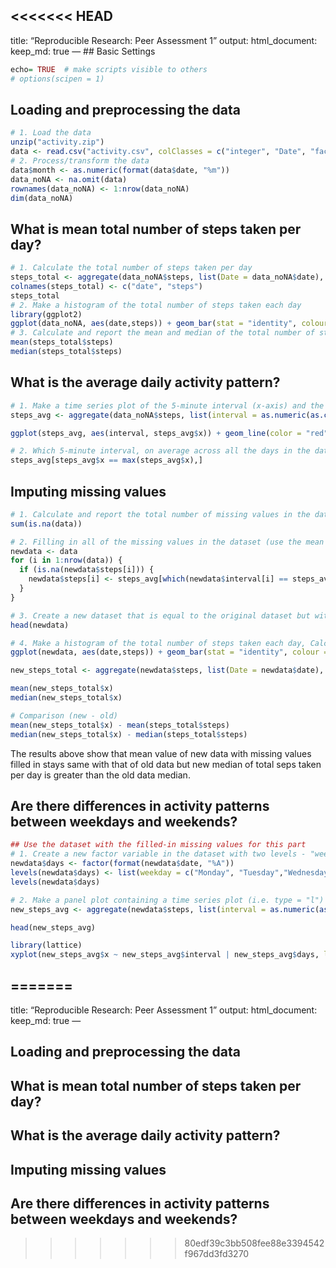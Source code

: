 <<<<<<< HEAD
---
title: "Reproducible Research: Peer Assessment 1"
output: 
  html_document:
    keep_md: true
---
## Basic Settings
```{r qplot, fig.width = 4, fig.height=2, message= FALSE}
echo= TRUE  # make scripts visible to others
# options(scipen = 1)
```
## Loading and preprocessing the data

```{r}
# 1. Load the data
unzip("activity.zip")
data <- read.csv("activity.csv", colClasses = c("integer", "Date", "factor"))
# 2. Process/transform the data
data$month <- as.numeric(format(data$date, "%m"))
data_noNA <- na.omit(data)
rownames(data_noNA) <- 1:nrow(data_noNA)
dim(data_noNA)
```

## What is mean total number of steps taken per day?
```{r}
# 1. Calculate the total number of steps taken per day
steps_total <- aggregate(data_noNA$steps, list(Date = data_noNA$date), FUN = "sum")
colnames(steps_total) <- c("date", "steps")
steps_total
# 2. Make a histogram of the total number of steps taken each day
library(ggplot2)
ggplot(data_noNA, aes(date,steps)) + geom_bar(stat = "identity", colour = "red", fill = "red", width = 0.5) + facet_grid(. ~ month, scales = "free") + labs(title ="Histogram of Total Number of Steps Taken Each Day", x = "Date", y = "Total Number of Steps")
# 3. Calculate and report the mean and median of the total number of steps taken per day
mean(steps_total$steps)
median(steps_total$steps)
```

## What is the average daily activity pattern?
```{r}
# 1. Make a time series plot of the 5-minute interval (x-axis) and the average number of steps taken, averaged across all days (y-axis)
steps_avg <- aggregate(data_noNA$steps, list(interval = as.numeric(as.character(data_noNA$interval))), FUN = "mean")

ggplot(steps_avg, aes(interval, steps_avg$x)) + geom_line(color = "red", size = 0.8) + labs(title = "Time Series Plot of The 5-minute Interval",x = "5-minute Intervals", y = "Average Number of Steps Taken")

# 2. Which 5-minute interval, on average across all the days in the dataset, contains the maximum number of steps?
steps_avg[steps_avg$x == max(steps_avg$x),]
```
## Imputing missing values
```{r}
# 1. Calculate and report the total number of missing values in the dataset
sum(is.na(data))

# 2. Filling in all of the missing values in the dataset (use the mean for the 5-minute interval)
newdata <- data
for (i in 1:nrow(data)) {
  if (is.na(newdata$steps[i])) {
    newdata$steps[i] <- steps_avg[which(newdata$interval[i] == steps_avg$interval),]$x
  }
}

# 3. Create a new dataset that is equal to the original dataset but with the missing data filled in
head(newdata)

# 4. Make a histogram of the total number of steps taken each day, Calculate and report the mean and median total number of steps taken per day, what is the impact of imputing missing data?
ggplot(newdata, aes(date,steps)) + geom_bar(stat = "identity", colour = "red", fill = "red", width = 0.5) + facet_grid(. ~ month, scales = "free") + labs(title ="Histogram of Total Number of Steps Taken Each Day (missing data filled in)", x = "Date", y = "Total Number of Steps")

new_steps_total <- aggregate(newdata$steps, list(Date = newdata$date), FUN = "sum")

mean(new_steps_total$x)
median(new_steps_total$x)

# Comparison (new - old)
mean(new_steps_total$x) - mean(steps_total$steps)
median(new_steps_total$x) - median(steps_total$steps)
```
The results above show that mean value of new data with missing values filled in stays same with that of old data but new median of total seps taken per day is greater than the old data median.  

## Are there differences in activity patterns between weekdays and weekends?

```{r}
## Use the dataset with the filled-in missing values for this part
# 1. Create a new factor variable in the dataset with two levels - "weekday" and "weekend"
newdata$days <- factor(format(newdata$date, "%A"))
levels(newdata$days) <- list(weekday = c("Monday", "Tuesday","Wednesday","Thursday","Friday"), weekend = c("Saturday", "Sunday"))
levels(newdata$days)

# 2. Make a panel plot containing a time series plot (i.e. type = "l") of the 5-minute interval (x-axis) and the average number of steps taken, averaged across all weekday days or weekend days (y-axis)
new_steps_avg <- aggregate(newdata$steps, list(interval = as.numeric(as.character(newdata$interval)), days = newdata$days), FUN = "mean")

head(new_steps_avg)

library(lattice)
xyplot(new_steps_avg$x ~ new_steps_avg$interval | new_steps_avg$days, layout= c(1,2), type = "l", xlab = "Interval", ylab = "Number of steps")

```
=======
---
title: "Reproducible Research: Peer Assessment 1"
output: 
  html_document:
    keep_md: true
---


## Loading and preprocessing the data



## What is mean total number of steps taken per day?



## What is the average daily activity pattern?



## Imputing missing values



## Are there differences in activity patterns between weekdays and weekends?
>>>>>>> 80edf39c3bb508fee88e3394542f967dd3fd3270
